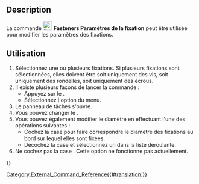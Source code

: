 <languages/>

{{Docnav/fr
|[[Fasteners_ScrewCalculator/fr|Calculateur de trous de vis]]
|
|[[Fasteners_Workbench/fr|Fasteners]]
|IconL=Fasteners_ScrewCalculator.svg
|IconR=
|IconC=Fasteners_workbench_icon.svg
}}

{{GuiCommand/fr
|Name=Fasteners ChangeParameters
|Name/fr=Fasteners Paramètres de la fixation
|MenuLocation=Fasteners → Modifier les paramètres de la fixation
|Workbenches=[[Fasteners_Workbench/fr|Fasteners]]
|Shortcut=
|SeeAlso=
}}

==Description== 

La commande [[Image:Fasteners_ChangeParameters.svg|24px]] '''Fasteners Paramètres de la fixation''' peut être utilisée pour modifier les paramètres des fixations.

<span id="Usage"></span>
==Utilisation== 

# Sélectionnez une ou plusieurs fixations. Si plusieurs fixations sont sélectionnées, elles doivent être soit uniquement des vis, soit uniquement des rondelles, soit uniquement des écrous.
# Il existe plusieurs façons de lancer la commande :
#* Appuyez sur le {{Button|[[Image:Fasteners_ChangeParameters.svg|16px]] [[Fasteners_ChangeParameters/fr|Modifier les paramètres de la fixation]]}}.
#* Sélectionnez l'option {{MenuCommand|Fasteners → [[Image:Fasteners_ChangeParameters.svg|16px]] Modifier les paramètres de la fixation}} du menu.
# Le panneau de tâches {{MenuCommand|Modifier les paramètres de la fixation}} s'ouvre.
# Vous pouvez changer le {{MenuCommand|Type de fixation}}.
# Vous pouvez également modifier le diamètre en effectuant l'une des opérations suivantes :
#* Cochez la case {{MenuCommand|Définir automatique du diamètre}} pour faire correspondre le diamètre des fixations au bord sur lequel elles sont fixées.
#* Décochez la case {{MenuCommand|Définir automatique du diamètre}} et sélectionnez un {{MenuCommand|Diamètre}} dans la liste déroulante.
# Ne cochez pas la case {{MenuCommand|Définir la longueur}}. Cette option ne fonctionne pas actuellement.


{{Docnav/fr
|[[Fasteners_ScrewCalculator/fr|Calculateur de trous de vis]]
|
|[[Fasteners_Workbench/fr|Fasteners]]
|IconL=Fasteners_ScrewCalculator.svg
|IconR=
|IconC=Fasteners_workbench_icon.svg
}}

[[Category:External_Command_Reference{{#translation:}}]]
{{Fasteners_Tools_navi{{#translation:}}}}